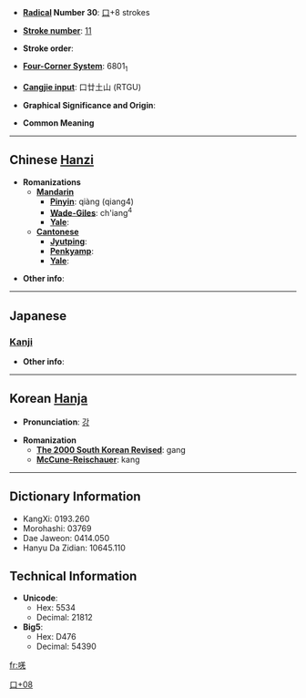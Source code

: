 * '''[[Wiktionary:Chinese radical index| Radical]] Number 30''': [[Wiktionary:Chinese radical index 口|口]]+8 strokes

* '''[[Wiktionary:Chinese total strokes index|Stroke number]]''': [[Wiktionary:Chinese total strokes index 11|11]]

* '''Stroke order''': 

* '''[[Wiktionary:Chinese four corner index|Four-Corner System]]''': 6801<sub>1</sub>

* '''[[Wiktionary:Chinese Cangjie index|Cangjie input]]''': 口廿土山 (RTGU)

* '''Graphical Significance and Origin''': 

* '''Common Meaning'''
{{substub}}
----

== Chinese [[Hanzi]] ==

* '''Romanizations'''
** '''[[Mandarin]]'''
*** '''[[Pinyin]]''': qiàng (qiang4)
*** '''[[Wade-Giles]]''': ch'iang<sup>4</sup>
*** '''[[Yale]]''': 
** '''[[Cantonese]]'''
*** '''[[Jyutping]]''':
*** '''[[Penkyamp]]''': 
*** '''[[Yale]]''': 

* '''Other info''': 

----

==Japanese==

===[[Kanji]]===
{{kanji|on readings=[[きょう]] (kyō), [[こう]] (kō)
|kun readings=[[なく]] (naku)
}}

* '''Other info''':  

----

== Korean [[Hanja]] ==

* '''Pronunciation''': [[강]]

* '''Romanization'''
** '''[[The 2000 South Korean Revised Romanization|The 2000 South Korean Revised]]''': gang
** '''[[McCune-Reischauer]]''': kang

----

== Dictionary Information ==

* KangXi: 0193.260
* Morohashi: 03769
* Dae Jaweon: 0414.050
* Hanyu Da Zidian: 10645.110

== Technical Information ==

* '''Unicode''':
** Hex: 5534
** Decimal: 21812
* '''Big5''':
** Hex: D476
** Decimal: 54390

[[Category:CJKV Character articles lacking a common meaning|口+08]]

[[fr:唴]]